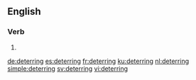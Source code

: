 ==English==

===Verb===
{{head|en|present participle}}

# {{present participle of|deter|lang=en|nocat=1}}

[[de:deterring]]
[[es:deterring]]
[[fr:deterring]]
[[ku:deterring]]
[[nl:deterring]]
[[simple:deterring]]
[[sv:deterring]]
[[vi:deterring]]
